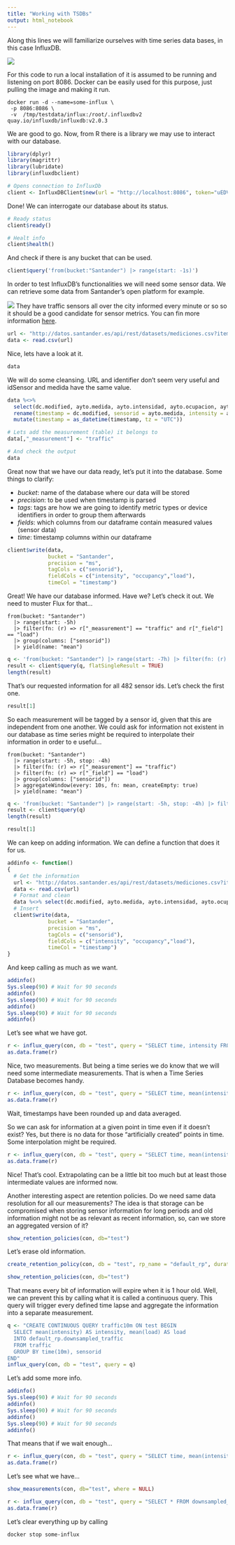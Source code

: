```yaml
---
title: "Working with TSDBs"
output: html_notebook
---
```


Along this lines we will familiarize ourselves with time series data bases, in this case InfluxDB.

![](images/Influxdb_logo.png)

For this code to run a local installation of it is assumed to be running and listening on port 8086. Docker can be easily used for this purpose, just pulling the image and making it run.
```
docker run -d --name=some-influx \
 -p 8086:8086 \
 -v  /tmp/testdata/influx:/root/.influxdbv2 quay.io/influxdb/influxdb:v2.0.3
```
We are good to go. Now, from R there is a library we may use to interact with our database.

```r
library(dplyr)
library(magrittr)
library(lubridate)
library(influxdbclient)
```

```r
# Opens connection to InfluxDb
client <- InfluxDBClient$new(url = "http://localhost:8086", token="uEDVlXcEYgPnyjkfM1Rlh7TnWEsiXYoJkcpvmFuOUQJU_mRublorZ4OmoAsh9tlPWU5ZQ41TmGhKmXekPYwDUQ==", org="Deusto")
```


Done! We can interrogate our database about its status.

```r
# Ready status
client$ready()
```
```r
# Healt info
client$health()
```
And check if there is any bucket that can be used.


```r
client$query('from(bucket:"Santander") |> range(start: -1s)')
```

In order to test InfluxDB's functionalities we will need some sensor data. We can retrieve some data from Santander's open platform for example.

![](images/sod.png)
They have traffic sensors all over the city informed every minute or so so it should be a good candidate for sensor metrics. You can fin more information [here](http://datos.santander.es/resource/?ds=datos-trafico&id=626c514f-d6a0-4efe-95bd-3f1cd4dc531e&ft=CSV).

```r
url <- "http://datos.santander.es/api/rest/datasets/mediciones.csv?items=482&rnd=863974585"
data <- read.csv(url)
```

Nice, lets have a look at it.

```r
data
```
We will do some cleansing. URL and identifier don't seem very useful and idSensor and medida have the same value.

```r
data %<>% 
  select(dc.modified, ayto.medida, ayto.intensidad, ayto.ocupacion, ayto.carga) %>% 
  rename(timestamp = dc.modified, sensorid = ayto.medida, intensity = ayto.intensidad, occupancy = ayto.ocupacion, load = ayto.carga ) %>%
  mutate(timestamp = as_datetime(timestamp, tz = "UTC"))

# Lets add the measurement (table) it belongs to
data[,"_measurement"] <- "traffic"

# And check the output
data
```
Great now that we have our data ready, let's put it into the database. Some things to clarify:

* *bucket*: name of the database where our data will be stored
* *precision*: to be used when timestamp is parsed
* *tags*: tags are how we are going to identify metric types or device identifiers in order to group them afterwards
* *fields*: which columns from our dataframe contain measured values (sensor data)
* *time*: timestamp columns within our dataframe

```r
client$write(data, 
             bucket = "Santander", 
             precision = "ms",
             tagCols = c("sensorid"),
             fieldCols = c("intensity", "occupancy","load"),
             timeCol = "timestamp")
```

Great! We have our database informed. Have we? Let's check it out. We need to muster Flux for that...
```
from(bucket: "Santander") 
  |> range(start: -5h) 
  |> filter(fn: (r) => r["_measurement"] == "traffic" and r["_field"] == "load") 
  |> group(columns: ["sensorid"]) 
  |> yield(name: "mean")
```

```r
q <- 'from(bucket: "Santander") |> range(start: -7h) |> filter(fn: (r) => r["_measurement"] == "traffic" and r["_field"] == "load")  |> group(columns: ["sensorid"]) |> yield(name: "mean")'
result <- client$query(q, flatSingleResult = TRUE)
length(result)
```

That's our requested information for all 482 sensor ids. Let's check the first one.

```r
result[1]
```


So each measurement will be tagged by a sensor id, given that this are independent from one another. We could ask for information not existent in our database as time series might be required to interpolate their information in order to e useful...
```
from(bucket: "Santander") 
  |> range(start: -5h, stop: -4h)
  |> filter(fn: (r) => r["_measurement"] == "traffic")
  |> filter(fn: (r) => r["_field"] == "load") 
  |> group(columns: ["sensorid"]) 
  |> aggregateWindow(every: 10s, fn: mean, createEmpty: true)
  |> yield(name: "mean")
```


```r
q <- 'from(bucket: "Santander") |> range(start: -5h, stop: -4h) |> filter(fn: (r) => r["_measurement"] == "traffic")|> filter(fn: (r) => r["_field"] == "load") |> group(columns: ["sensorid"]) |> aggregateWindow(every: 10m, fn: mean, createEmpty: true)|> yield(name: "mean")'
result <- client$query(q)
length(result)
```

```r
result[1]
```

We can keep on adding information. We can define a function that does it for us.

```r
addinfo <- function()
{ 
  # Get the information
  url <- "http://datos.santander.es/api/rest/datasets/mediciones.csv?items=482&rnd=863974585"
  data <- read.csv(url)
  # Format and clean
  data %<>% select(dc.modified, ayto.medida, ayto.intensidad, ayto.ocupacion, ayto.carga)%>% rename(timestamp = dc.modified, sensorid = ayto.medida, intensity = ayto.intensidad, occupancy = ayto.ocupacion, load = ayto.carga )%>% mutate(timestamp = as_datetime(timestamp, tz = "UTC"))
  # Insert
  client$write(data, 
             bucket = "Santander", 
             precision = "ms",
             tagCols = c("sensorid"),
             fieldCols = c("intensity", "occupancy","load"),
             timeCol = "timestamp")
}
```

And keep calling as much as we want.

```r
addinfo()
Sys.sleep(90) # Wait for 90 seconds
addinfo()
Sys.sleep(90) # Wait for 90 seconds
addinfo()
Sys.sleep(90) # Wait for 90 seconds
addinfo()
```

Let's see what we have got.

```r
r <- influx_query(con, db = "test", query = "SELECT time, intensity FROM traffic WHERE time > now() -1h AND sensorid = '1001'")
as.data.frame(r)
```

Nice, two measurements. But being a time series we do know that we will need some intermediate measurements. That is when a Time Series Database becomes handy.

```r
r <- influx_query(con, db = "test", query = "SELECT time, mean(intensity) as intensity, mean(load) as load FROM traffic WHERE time > now() -10m AND sensorid = '1001' GROUP BY TIME(2m)")
as.data.frame(r)
```
Wait, timestamps have been rounded up and data averaged.

So we can ask for information at a given point in time even if it doesn't exist? Yes, but there is no data for those "artificially created" points in time. Some interpolation might be required.

```r
r <- influx_query(con, db = "test", query = "SELECT time, mean(intensity) as intensity, mean(load) as load FROM traffic WHERE time > now() -10m AND sensorid = '1001' GROUP BY TIME(1m) FILL(linear)")
as.data.frame(r)
```

Nice! That's cool. Extrapolating can be a little bit too much but at least those intermediate values are informed now.

Another interesting aspect are retention policies. Do we need same data resolution for all our measurements? The idea is that storage can be compromised when storing sensor information for long periods and old information might not be as relevant as recent information, so, can we store an aggregated version of it?

```r
show_retention_policies(con, db="test")
```
Let's erase old information.

```r
create_retention_policy(con, db = "test", rp_name = "default_rp", duration = "1h", replication = 1, default = TRUE)
```

```r
show_retention_policies(con, db="test")
```

That means every bit of information will expire when it is 1 hour old. Well, we can prevent this by calling what it is called a continuous query. This query will trigger every defined time lapse and aggregate the information into a separate measurement.

```r
q <- "CREATE CONTINUOUS QUERY traffic10m ON test BEGIN
  SELECT mean(intensity) AS intensity, mean(load) AS load
  INTO default_rp.downsampled_traffic
  FROM traffic
  GROUP BY time(10m), sensorid
END"
influx_query(con, db = "test", query = q)
```

Let's add some more info.
```r
addinfo()
Sys.sleep(90) # Wait for 90 seconds
addinfo()
Sys.sleep(90) # Wait for 90 seconds
addinfo()
Sys.sleep(90) # Wait for 90 seconds
addinfo()
```

That means that if we wait enough...
```r
r <- influx_query(con, db = "test", query = "SELECT time, mean(intensity) as intensity, mean(load) as load FROM traffic WHERE time > now() -10m AND sensorid = '1001' GROUP BY TIME(1m) FILL(linear)")
as.data.frame(r)
```

Let's see what we have...
```r
show_measurements(con, db="test", where = NULL)
```

```r
r <- influx_query(con, db = "test", query = "SELECT * FROM downsampled_traffic WHERE sensorid = '1001'")
as.data.frame(r)
```

Let's clear everything up by calling
```
docker stop some-influx
```
